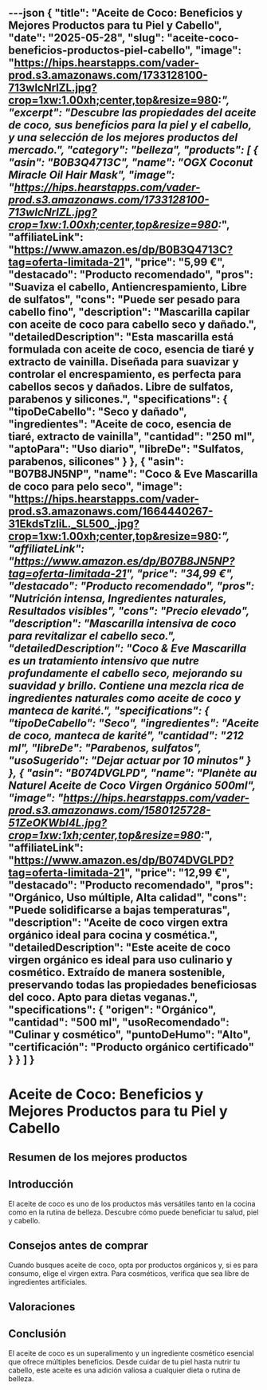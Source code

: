 ---json
{
  "title": "Aceite de Coco: Beneficios y Mejores Productos para tu Piel y Cabello",
  "date": "2025-05-28",
  "slug": "aceite-coco-beneficios-productos-piel-cabello",
  "image": "https://hips.hearstapps.com/vader-prod.s3.amazonaws.com/1733128100-713wlcNrlZL.jpg?crop=1xw:1.00xh;center,top&resize=980:*",
  "excerpt": "Descubre las propiedades del aceite de coco, sus beneficios para la piel y el cabello, y una selección de los mejores productos del mercado.",
  "category": "belleza",
  "products": [
    {
      "asin": "B0B3Q4713C",
      "name": "OGX Coconut Miracle Oil Hair Mask",
      "image": "https://hips.hearstapps.com/vader-prod.s3.amazonaws.com/1733128100-713wlcNrlZL.jpg?crop=1xw:1.00xh;center,top&resize=980:*",
      "affiliateLink": "https://www.amazon.es/dp/B0B3Q4713C?tag=oferta-limitada-21",
      "price": "5,99 €",
      "destacado": "Producto recomendado",
      "pros": "Suaviza el cabello, Antiencrespamiento, Libre de sulfatos",
      "cons": "Puede ser pesado para cabello fino",
      "description": "Mascarilla capilar con aceite de coco para cabello seco y dañado.",
      "detailedDescription": "Esta mascarilla está formulada con aceite de coco, esencia de tiaré y extracto de vainilla. Diseñada para suavizar y controlar el encrespamiento, es perfecta para cabellos secos y dañados. Libre de sulfatos, parabenos y silicones.",
      "specifications": {
        "tipoDeCabello": "Seco y dañado",
        "ingredientes": "Aceite de coco, esencia de tiaré, extracto de vainilla",
        "cantidad": "250 ml",
        "aptoPara": "Uso diario",
        "libreDe": "Sulfatos, parabenos, silicones"
      }
    },
    {
      "asin": "B07B8JN5NP",
      "name": "Coco & Eve Mascarilla de coco para pelo seco",
      "image": "https://hips.hearstapps.com/vader-prod.s3.amazonaws.com/1664440267-31EkdsTzliL._SL500_.jpg?crop=1xw:1.00xh;center,top&resize=980:*",
      "affiliateLink": "https://www.amazon.es/dp/B07B8JN5NP?tag=oferta-limitada-21",
      "price": "34,99 €",
      "destacado": "Producto recomendado",
      "pros": "Nutrición intensa, Ingredientes naturales, Resultados visibles",
      "cons": "Precio elevado",
      "description": "Mascarilla intensiva de coco para revitalizar el cabello seco.",
      "detailedDescription": "Coco & Eve Mascarilla es un tratamiento intensivo que nutre profundamente el cabello seco, mejorando su suavidad y brillo. Contiene una mezcla rica de ingredientes naturales como aceite de coco y manteca de karité.",
      "specifications": {
        "tipoDeCabello": "Seco",
        "ingredientes": "Aceite de coco, manteca de karité",
        "cantidad": "212 ml",
        "libreDe": "Parabenos, sulfatos",
        "usoSugerido": "Dejar actuar por 10 minutos"
      }
    },
    {
      "asin": "B074DVGLPD",
      "name": "Planète au Naturel Aceite de Coco Virgen Orgánico 500ml",
      "image": "https://hips.hearstapps.com/vader-prod.s3.amazonaws.com/1580125728-51ZeOKWbI4L.jpg?crop=1xw:1xh;center,top&resize=980:*",
      "affiliateLink": "https://www.amazon.es/dp/B074DVGLPD?tag=oferta-limitada-21",
      "price": "12,99 €",
      "destacado": "Producto recomendado",
      "pros": "Orgánico, Uso múltiple, Alta calidad",
      "cons": "Puede solidificarse a bajas temperaturas",
      "description": "Aceite de coco virgen extra orgánico ideal para cocina y cosmética.",
      "detailedDescription": "Este aceite de coco virgen orgánico es ideal para uso culinario y cosmético. Extraído de manera sostenible, preservando todas las propiedades beneficiosas del coco. Apto para dietas veganas.",
      "specifications": {
        "origen": "Orgánico",
        "cantidad": "500 ml",
        "usoRecomendado": "Culinar y cosmético",
        "puntoDeHumo": "Alto",
        "certificación": "Producto orgánico certificado"
      }
    }
  ]
}
---


# Aceite de Coco: Beneficios y Mejores Productos para tu Piel y Cabello

## Resumen de los mejores productos

<ProductRankingTable products={products} />

## Introducción

El aceite de coco es uno de los productos más versátiles tanto en la cocina como en la rutina de belleza. Descubre cómo puede beneficiar tu salud, piel y cabello.

## Consejos antes de comprar

Cuando busques aceite de coco, opta por productos orgánicos y, si es para consumo, elige el virgen extra. Para cosméticos, verifica que sea libre de ingredientes artificiales.

## Valoraciones

<ProductDetailCard product={products[0]} />

<ProductDetailCard product={products[1]} />

<ProductDetailCard product={products[2]} />

## Conclusión

El aceite de coco es un superalimento y un ingrediente cosmético esencial que ofrece múltiples beneficios. Desde cuidar de tu piel hasta nutrir tu cabello, este aceite es una adición valiosa a cualquier dieta o rutina de belleza.
